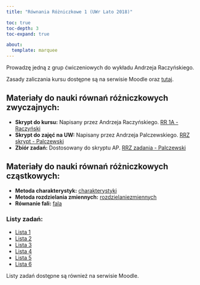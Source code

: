 ```yaml
---
title: "Równania Różniczkowe 1 (UWr Lato 2018)"

toc: true
toc-depth: 3
toc-expand: true

about:
  template: marquee
---
```


Prowadzę jedną z grup ćwiczeniowych do wykładu Andrzeja Raczyńskiego.

Zasady zaliczania kursu dostępne są na serwisie Moodle oraz [tutaj](../pdf/RR18-zal.pdf).

## Materiały do nauki równań różniczkowych zwyczajnych:

* **Skrypt do kursu:** Napisany przez Andrzeja Raczyńskiego. [RR 1A - Raczyński](../pdf/RR 1A - Raczyński.pdf)
* **Skrypt do zajęć na UW:** Napisany przez Andrzeja Palczewskiego. [RRZ skrypt - Palczewski](../pdf/RRZ skrypt - Palczewski.pdf)
* **Zbiór zadań:** Dostosowany do skryptu AP. [RRZ zadania - Palczewski](../pdf/RRZ zadania - Palczewski.pdf)

## Materiały do nauki równań różniczkowych cząstkowych:

* **Metoda charakterystyk:** [charakterystyki](../pdf/charakterystyki.pdf)
* **Metoda rozdzielania zmiennych:** [rozdzielaniezmiennych](../pdf/rozdzielaniezmiennych.pdf)
* **Równanie fali:** [fala](../pdf/fala.pdf)

### Listy zadań:

* [Lista 1](../pdf/RR18-01.pdf)
* [Lista 2](../pdf/RR18-02.pdf)
* [Lista 3](../pdf/RR18-03.pdf)
* [Lista 4](../pdf/RR18-04.pdf)
* [Lista 5](../pdf/RR18-05.pdf)
* [Lista 6](../pdf/RR18-06.pdf)

Listy zadań dostępne są również na serwisie Moodle.
